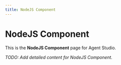 ```yaml
---
title: NodeJS Component
---
```


# NodeJS Component

This is the **NodeJS Component** page for Agent Studio.

_TODO: Add detailed content for NodeJS Component._
